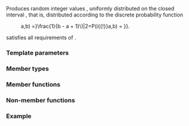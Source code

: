 {{cpp/title|uniform_int_distribution}}
{{cpp/numeric/random/uniform_int_distribution/navbar}}
{{ddcl|header=random|since=c++11|1=
template&lt; class IntType = int &gt;
class uniform_int_distribution;
}}

Produces random integer values {{mathjax-or|\(\small i\)|i}}, uniformly distributed on the closed interval {{mathjax-or|\(\small[a, b]\)|[a, b]}}, that is, distributed according to the discrete probability function

:{{mathjax-or|1=\({\small P(i{{!}}a,b) =}\frac{1}{b - a + 1}\)|2=P(i{{!}}a,b) = {{mfrac|1|b − a + 1}}}}.

{{tt|std::uniform_int_distribution}} satisfies all requirements of {{named req|RandomNumberDistribution}}.

===Template parameters===
{{par begin}}
{{cpp/numeric/random/param_list|IntType}}
{{par end}}

===Member types===
{{dsc begin}}
{{dsc hitem|Member type|Definition}}
{{dsc|{{tt|result_type}} {{mark c++11}}|{{co|IntType}}}}
{{cpp/numeric/random/param_type}}
{{dsc end}}

===Member functions===
{{dsc begin}}
{{dsc inc|cpp/numeric/random/distribution/dsc constructor|uniform_int_distribution}}
{{dsc inc|cpp/numeric/random/distribution/dsc reset|uniform_int_distribution}}

{{dsc h2|Generation}}
{{dsc inc|cpp/numeric/random/distribution/dsc operator()|uniform_int_distribution}}

{{dsc h2|Characteristics}}
{{dsc inc|cpp/numeric/random/distribution/dsc params|uniform_int_distribution}}
{{dsc inc|cpp/numeric/random/distribution/dsc param|uniform_int_distribution}}
{{dsc inc|cpp/numeric/random/distribution/dsc min|uniform_int_distribution}}
{{dsc inc|cpp/numeric/random/distribution/dsc max|uniform_int_distribution}}
{{dsc end}}

===Non-member functions===
{{dsc begin}}
{{dsc inc|cpp/numeric/random/distribution/dsc operator_cmp|uniform_int_distribution|IntType}}
{{dsc inc|cpp/numeric/random/distribution/dsc operator_ltltgtgt|uniform_int_distribution}}
{{dsc end}}

===Example===
{{example
|This program simulates throwing 6-sided {{enwiki|dice}}.
|code=
#include &lt;iostream&gt;
#include &lt;random&gt;

int main()
{
    std::random_device rd;  // a seed source for the random number engine
    std::mt19937 gen(rd()); // mersenne_twister_engine seeded with rd()
    std::uniform_int_distribution&lt;&gt; distrib(1, 6);

    // Use distrib to transform the random unsigned int
    // generated by gen into an int in [1, 6]
    for (int n = 0; n != 10; ++n)
        std::cout &lt;&lt; distrib(gen) &lt;&lt; ' ';
    std::cout &lt;&lt; '\n';
}
|p=true
|output=
1 1 6 5 2 2 5 5 6 2
}}

{{langlinks|de|es|fr|it|ja|pt|ru|zh}}